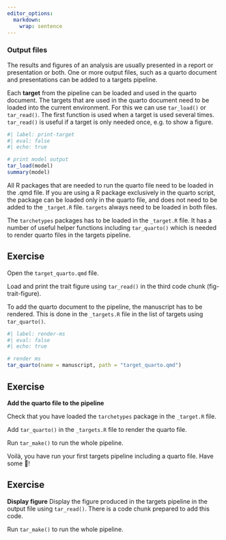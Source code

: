 ```yaml
---
editor_options: 
  markdown: 
    wrap: sentence
---
```



### Output files

The results and figures of an analysis are usually presented in a report or presentation or both.
One or more output files, such as a quarto document and presentations can be added to a targets pipeline.

Each **target** from the pipeline can be loaded and used in the quarto document.
The targets that are used in the quarto document need to be loaded into the current environment.
For this we can use `tar_load()` or `tar_read()`.
The first function is used when a target is used several times.
`tar_read()` is useful if a target is only needed once, e.g. to show a figure.

```r
#| label: print-target
#| eval: false
#| echo: true

# print model output
tar_load(model)
summary(model)
```


All R packages that are needed to run the quarto file need to be loaded in the .qmd file.
If you are using a R package exclusively in the quarto script, the package can be loaded only in the quarto file, and does not need to be added to the `_target.R` file.
`targets` always need to be loaded in both files.

The `tarchetypes` packages has to be loaded in the `_target.R` file.
It has a number of useful helper functions including `tar_quarto()` which is needed to render quarto files in the targets pipeline.


::: callout-note
## Exercise

Open the `target_quarto.qmd` file.

Load and print the trait figure using `tar_read()` in the third code chunk (fig-trait-figure).

:::


To add the quarto document to the pipeline, the manuscript has to be rendered.
This is done in the `_targets.R` file in the list of targets using `tar_quarto()`.

```r
#| label: render-ms
#| eval: false
#| echo: true

# render ms
tar_quarto(name = manuscript, path = "target_quarto.qmd")
```


::: callout-note
## Exercise

**Add the quarto file to the pipeline**

Check that you have loaded the `tarchetypes` package in the `_target.R` file.

Add `tar_quarto()` in the `_targets.R` file to render the quarto file.

Run `tar_make()` to run the whole pipeline.

:::

Voilà, you have run your first targets pipeline including a quarto file.
Have some 🍰!


::: callout-note
## Exercise

**Display figure**
Display the figure produced in the targets pipeline in the output file using `tar_read()`.
There is a code chunk prepared to add this code.

Run `tar_make()` to run the whole pipeline.

:::
